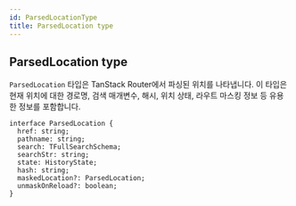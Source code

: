 ```yaml
---
id: ParsedLocationType
title: ParsedLocation type
---
```


## ParsedLocation type

`ParsedLocation` 타입은 TanStack Router에서 파싱된 위치를 나타냅니다. 이 타입은 현재 위치에 대한 경로명, 검색 매개변수, 해시, 위치 상태, 라우트 마스킹 정보 등 유용한 정보를 포함합니다.

```tsx
interface ParsedLocation {
  href: string;
  pathname: string;
  search: TFullSearchSchema;
  searchStr: string;
  state: HistoryState;
  hash: string;
  maskedLocation?: ParsedLocation;
  unmaskOnReload?: boolean;
}
```
